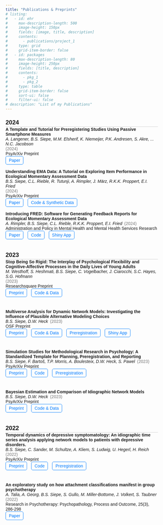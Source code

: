 ```yaml
---
title: "Publications & Preprints"
# listing:
#   - id: ehr
#     max-description-length: 500
#     image-height: 150px
#     fields: [image, title, description]
#     contents: 
#       - publications/project_1
#     type: grid
#     grid-item-border: false
#   - id: packages
#     max-description-length: 80
#     image-height: 250px
#     fields: [title, description]
#     contents: 
#       - pkg_1
#       - pkg_2
#     type: table
#     grid-item-border: false
#     sort-ui: false
#     filter-ui: false
# description: "List of my Publications"
---
```


```{=html}
<head>
    <style>
        body {
            font-family: Arial, sans-serif;
        }
        
        .year-header {
            font-size: 20px;
            font-weight: bold;
            margin-top: 25px;
            border-bottom: 1px solid #ccc;
            padding-bottom: 2px;
        }

        .publication {
            margin-bottom: 25px;
        }

        .title {
            font-weight: bold;
        }

        .authors {
            font-style: italic;
            display: inline-block;
            margin-right: 3px;
        }

        .year {
            font-size: 14px;
            color: #777;
            display: inline-block;
            margin-right: 10px;
        }

        .link, .code-link, .preregistration-link, .shiny-app-link {
            font-size: 14px;
            display: inline-block;
            padding: 5px 10px;
            border: 1px solid #007bff;
            color: #007bff;
            text-decoration: none;
            border-radius: 5px;
            margin-right: 10px;
            margin-bottom: 15px;
        }

        .link:hover, .code-link:hover, .preregistration-link:hover, .shiny-app-link:hover {
            background-color: #007bff;
            color: #fff;
        }
    </style>
</head>


<body>
    <div class="year-header">2024</div>
    <div class="publication">
      <div class="publication">
    <div class="title">A Template and Tutorial for Preregistering Studies Using Passive Smartphone Measures</div>
    <div class="authors">A. Langener, B.S. Siepe, M.M. Elsherif, K. Niemeijer, P.K. Andresen, S. Akre, ... N.C. Jacobson</div>
    <div class="year">(2024)</div>
    <div class="journal">PsyArXiv Preprint</div>
    <a class="link" href="https://osf.io/preprints/psyarxiv/p4xf8">Paper</a>
      

        <div class="publication">
        <div class="title">Understanding EMA Data: A Tutorial on Exploring Item Performance in Ecological Momentary Assessment Data</div>
    <div class="authors">B.S. Siepe, C.L. Rieble, R. Tutunji, A. Rimpler, J. März, R.K.K. Proppert, E.I. Fried</div>
    <div class="year">(2024)</div>
    <div class="journal">PsyArXiv Preprint</div>
    <a class="link" href="https://doi.org/10.31234/osf.io/dvj8g">Paper</a>
  <a class="code-link" href="https://osf.io/yf3up/">Code & Synthetic Data</a>
  
    
    
    <div class="publication">
    <div class="title">Introducing FRED: Software for Generating Feedback Reports for Ecological Momentary Assessment Data</div>
    <div class="authors">A. Rimpler, B.S. Siepe, C.L. Rieble, R.K.K. Proppert, E.I. Fried</div>
    <div class="year">(2024)</div>
    <div class="journal">Administration and Policy in Mental Health and Mental Health Services Research </div>
    <a class="link" href="https://link.springer.com/article/10.1007/s10488-023-01324-4">Paper</a>
    <a class="code-link" href="https://osf.io/8q254/">Code</a>
    <a class="shiny-app-link" href="https://solo-fsw.shinyapps.io/FRED/">Shiny App</a>
    </div>
  
    <div class="year-header">2023</div>
        <div class="publication">
    <div class="title">Stop Being So Rigid: The Interplay of Psychological Flexibility and Cognitive-Affective Processes in the Daily Lives of Young Adults</div>
    <div class="authors">M. Westhoff, S. Heshmati, B.S. Siepe, C. Vogelbacher, J. Ciarocchi, S.C. Hayes, S.G. Hofmann</div>
    <div class="year">(2023)</div>
    <div class="journal">Researchsquare Preprint</div>
    <a class="link" href="https://www.researchsquare.com/article/rs-3742788/v1">Preprint</a>
    <a class="code-link" href="https://osf.io/ejtzs/">Code & Data</a>
    </div>
    
    
    
    <div class="publication">
    <div class="title">Multiverse Analysis for Dynamic Network Models: Investigating the Influence of Plausible Alternative Modeling Choices</div>
    <div class="authors">B.S. Siepe, D.W. Heck</div>
    <div class="year">(2023)</div>
    <div class="journal">OSF Preprint</div>
    <a class="link" href="https://doi.org/10.31219/osf.io/etm3u">Preprint</a>
    <a class="code-link" href="https://github.com/bsiepe/network-multiverse">Code & Data</a>
    <a class="preregistration-link" href="https://osf.io/ahcx5">Preregistration</a>
    <a class="shiny-app-link" href="https://bsiepe.shinyapps.io/shiny-app/">Shiny App</a>
    </div>
    
    <div class="publication">
    <div class="title">Simulation Studies for Methodological Research in Psychology: A                    Standardized Template for Planning, Preregistration, and Reporting</div>
    <div class="authors">B.S. Siepe, F. Bartoš, T.P. Morris, A. Boulesteix, D.W. Heck, S.                         Pawel</div>
    <div class="year">(2023)</div>
    <div class="journal">PsyArXiv Preprint</div>
    <a class="link" href="https://doi.org/10.31234/osf.io/ufgy6">Preprint</a>
    <a class="code-link" href="https://github.com/bsiepe/SimPsychReview">Code</a>
    <a class="preregistration-link" href="https://osf.io/dfgvu/registrations">Preregistration</a>
    </div>

    
    <div class="publication">
        <div class="title">Bayesian Estimation and Comparison of Idiographic Network Models</div>
        <div class="authors">B.S. Siepe, D.W. Heck</div>
        <div class="year">(2023)</div>
        <div class="journal">PsyArXiv Preprint</div>
        <a class="link" href="https://doi.org/10.31234/osf.io/uwfjc">Preprint</a>
        <a class="code-link" href="https://github.com/bsiepe/var-compare">Code & Data</a>
    </div>
    
    <div class="year-header">2022</div>
    <div class="publication">
        <div class="title">Temporal dynamics of depressive symptomatology: An idiographic time series analysis applying network models to patients with depressive disorders.</div>
        <div class="authors">B.S. Siepe, C. Sander, M. Schultze, A. Kliem, S. Ludwig, U. Hegerl, H. Reich</div>
        <div class="year">(2022)</div>
        <div class="journal">PsyArXiv Preprint</div>
        <a class="link" href="https://doi.org/10.31234/osf.io/hnw69">Preprint</a>
        <a class="code-link" href="https://github.com/bsiepe/steady_tvvar">Code</a>
        <a class="preregistration-link" href="https://osf.io/mnehzs">Preregistration</a>
    </div>

    <div class="publication">
        <div class="title">An exploratory study on how attachment classifications manifest in group psychotherapy</div>
        <div class="authors">A. Talia, A. Georg, B.S. Siepe, S. Gullo, M. Miller-Bottome, J. Volkert, S. Taubner</div>
        <div class="year">(2022)</div>
        <div class="journal">Research in Psychotherapy: Psychopathology, Process and Outcome, 25(3), 286-298</div>
        <a class="link" href="https://doi.org/10.4081/ripppo.2022.653">Paper</a>
    </div>
</body>
```
